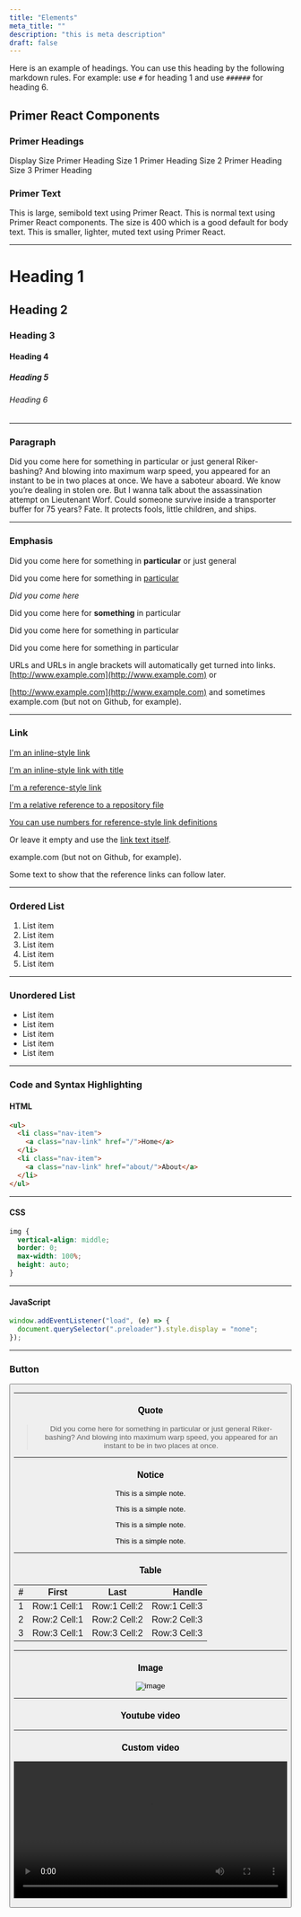 ```yaml
---
title: "Elements"
meta_title: ""
description: "this is meta description"
draft: false
---
```



Here is an example of headings. You can use this heading by the following markdown rules. For example: use `#` for heading 1 and use `######` for heading 6.

## Primer React Components

### Primer Headings

<PrimerHeading level={1} size="display">
  Display Size Primer Heading
</PrimerHeading>

<PrimerHeading level={2} size="1">
  Size 1 Primer Heading
</PrimerHeading>

<PrimerHeading level={3} size="2">
  Size 2 Primer Heading
</PrimerHeading>

<PrimerHeading level={4} size="3">
  Size 3 Primer Heading
</PrimerHeading>

### Primer Text

<PrimerText size="600" weight="semibold">
  This is large, semibold text using Primer React.
</PrimerText>

<PrimerText size="400" weight="normal">
  This is normal text using Primer React components. The size is 400 which is a
  good default for body text.
</PrimerText>

<PrimerText size="300" weight="light" variant="muted">
  This is smaller, lighter, muted text using Primer React.
</PrimerText>

---

# Heading 1

## Heading 2

### Heading 3

#### Heading 4

##### Heading 5

###### Heading 6

---

### Paragraph

Did you come here for something in particular or just general Riker-bashing? And blowing into maximum warp speed, you appeared for an instant to be in two places at once. We have a saboteur aboard. We know you’re dealing in stolen ore. But I wanna talk about the assassination attempt on Lieutenant Worf. Could someone survive inside a transporter buffer for 75 years? Fate. It protects fools, little children, and ships.

---

### Emphasis

Did you come here for something in **particular** or just general

Did you come here for something in <ins>particular</ins>

_Did you come here_

Did you come here for **something** in particular

Did you come here for something in particular

Did you come here for something in particular

URLs and URLs in angle brackets will automatically get turned into links. [http://www.example.com](http://www.example.com) or

[http://www.example.com](http://www.example.com) and sometimes example.com (but not on Github, for example).

---

### Link

[I'm an inline-style link](https://www.google.com)

[I'm an inline-style link with title](https://www.google.com "Google's Homepage")

[I'm a reference-style link][arbitrary case-insensitive reference text]

[I'm a relative reference to a repository file](../blob/master/LICENSE)

[You can use numbers for reference-style link definitions][1]

Or leave it empty and use the [link text itself].

example.com (but not on Github, for example).

Some text to show that the reference links can follow later.

[arbitrary case-insensitive reference text]: https://www.themefisher.com
[1]: https://gethugothemes.com
[link text itself]: https://www.getjekyllthemes.com

---

### Ordered List

1. List item
2. List item
3. List item
4. List item
5. List item

---

### Unordered List

- List item
- List item
- List item
- List item
- List item

---

### Code and Syntax Highlighting

#### HTML

```html
<ul>
  <li class="nav-item">
    <a class="nav-link" href="/">Home</a>
  </li>
  <li class="nav-item">
    <a class="nav-link" href="about/">About</a>
  </li>
</ul>
```

---

#### CSS

```css
img {
  vertical-align: middle;
  border: 0;
  max-width: 100%;
  height: auto;
}
```

---

#### JavaScript

```javascript
window.addEventListener("load", (e) => {
  document.querySelector(".preloader").style.display = "none";
});
```

---

### Button

<Button label="Button" link="#" style="solid" />

---

### Quote

> Did you come here for something in particular or just general Riker-bashing? And blowing into maximum warp speed, you appeared for an instant to be in two places at once.

---

### Notice

<Notice type="note">This is a simple note.</Notice>

<Notice type="tip">This is a simple note.</Notice>

<Notice type="info">This is a simple note.</Notice>

<Notice type="warning">This is a simple note.</Notice>

---

### Table

| #   |    First     |     Last     |       Handle |
| :-- | :----------: | :----------: | -----------: |
| 1   | Row:1 Cell:1 | Row:1 Cell:2 | Row:1 Cell:3 |
| 2   | Row:2 Cell:1 | Row:2 Cell:2 | Row:2 Cell:3 |
| 3   | Row:3 Cell:1 | Row:3 Cell:2 | Row:3 Cell:3 |

---

### Image

![image](/images/image-placeholder.png)

---

### Youtube video

<Youtube client:load id="dQw4w9WgXcQ" title="Youtube Video Test Title" />

---

### Custom video

<Video
  width="100%"
  src="https://joy1.videvo.net/videvo_files/video/free/video0467/large_watermarked/_import_61516692993d77.04238324_preview.mp4"
/>
